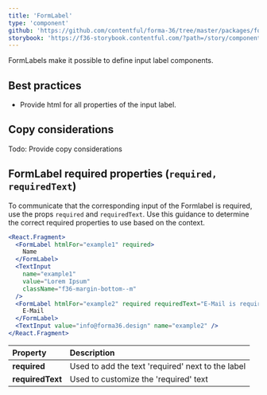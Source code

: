 ```yaml
---
title: 'FormLabel'
type: 'component'
github: 'https://github.com/contentful/forma-36/tree/master/packages/forma-36-react-components/src/components/FormLabel'
storybook: 'https://f36-storybook.contentful.com/?path=/story/components-formlabel--default'
---
```


FormLabels make it possible to define input label components.

## Best practices

- Provide html for all properties of the input label.

## Copy considerations

Todo: Provide copy considerations

## FormLabel required properties (`required, requiredText`)

To communicate that the corresponding input of the Formlabel is required, use the props `required` and `requiredText`.
Use this guidance to determine the correct required properties to use based on the context.

```jsx
<React.Fragment>
  <FormLabel htmlFor="example1" required>
    Name
  </FormLabel>
  <TextInput
    name="example1"
    value="Lorem Ipsum"
    className="f36-margin-bottom--m"
  />
  <FormLabel htmlFor="example2" required requiredText="E-Mail is required">
    E-Mail
  </FormLabel>
  <TextInput value="info@forma36.design" name="example2" />
</React.Fragment>
```

| Property         | Description                                       |
| :--------------- | :------------------------------------------------ |
| **required**     | Used to add the text 'required' next to the label |
| **requiredText** | Used to customize the 'required' text             |
